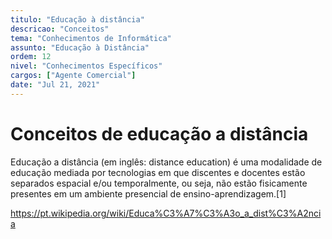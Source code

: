 ```yaml
---
titulo: "Educação à distância"
descricao: "Conceitos"
tema: "Conhecimentos de Informática"
assunto: "Educação à Distância"
ordem: 12
nivel: "Conhecimentos Específicos"
cargos: ["Agente Comercial"]
date: "Jul 21, 2021"
---
```


# Conceitos de educação a distância

Educação a distância (em inglês: distance education) é uma modalidade de educação mediada por tecnologias em que discentes e docentes estão separados espacial e/ou temporalmente, ou seja, não estão fisicamente presentes em um ambiente presencial de ensino-aprendizagem.[1]

https://pt.wikipedia.org/wiki/Educa%C3%A7%C3%A3o_a_dist%C3%A2ncia
